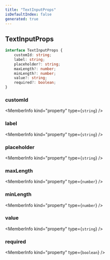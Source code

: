 ```yaml
---
title: "TextInputProps"
isDefaultIndex: false
generated: true
---
```



<!-- This file was generated from the CommandKit source. Do not modify. Instead, re-run the "docgen" script -->


## TextInputProps

<GenerationInfo sourceFile="packages/commandkit/src/components/v1/modal/Modal.ts" sourceLine="72" packageName="commandkit" />



```ts title="Signature"
interface TextInputProps {
    customId: string;
    label: string;
    placeholder?: string;
    maxLength?: number;
    minLength?: number;
    value?: string;
    required?: boolean;
}
```

<div className="members-wrapper">

### customId

<MemberInfo kind="property" type={`string`}   />


### label

<MemberInfo kind="property" type={`string`}   />


### placeholder

<MemberInfo kind="property" type={`string`}   />


### maxLength

<MemberInfo kind="property" type={`number`}   />


### minLength

<MemberInfo kind="property" type={`number`}   />


### value

<MemberInfo kind="property" type={`string`}   />


### required

<MemberInfo kind="property" type={`boolean`}   />




</div>
